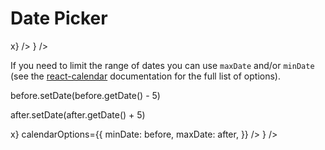


# Date Picker

<Playground component={DatePicker}>
  <div style={{ maxWidth: 300, height: 300 }}>
    <ControlledField component={
      <DatePicker value="" placeholder="Pick a date..." onChange={x=>x} />
    } />
  </div>
</Playground>

If you need to limit the range of dates you can use `maxDate` and/or `minDate` (see the [react-calendar](https://github.com/wojtekmaj/react-calendar#readme) documentation for the full list of options).

before.setDate(before.getDate() - 5)

after.setDate(after.getDate() + 5)

<Playground>
  <div style={{ maxWidth: 300, height: 300 }}>
    <ControlledField component={
      <DatePicker
        value=""
        placeholder="Pick a date..."
        onChange={x=>x}
        calendarOptions={{
          minDate: before,
          maxDate: after,
        }} />
    } />
  </div>
</Playground>
